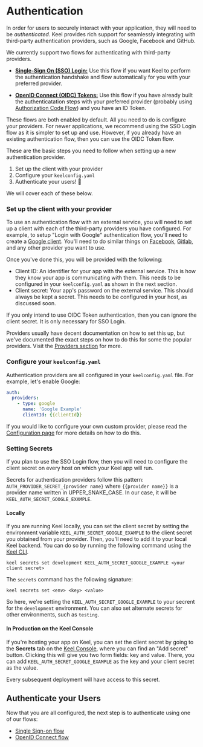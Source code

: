 
# Authentication

In order for users to securely interact with your application, they will need to be _authenticated_.  Keel provides rich support for seamlessly integrating with third-party authentication providers, such as Google, Facebook and GitHub.  

We currently support two flows for authenticating with third-party providers.

 - [**Single-Sign On (SSO) Login:**](/authentication/flows/sso-login) Use this flow if you want Keel to perform the authentication handshake and flow automatically for you with your preferred provider. 

 - [**OpenID Connect (OIDC) Tokens:**](/authentication/flows/oidc-token) Use this flow if you have already built the authenticatation steps with your preferred provider (probably using [Authorization Code Flow](https://auth0.com/docs/get-started/authentication-and-authorization-flow/authorization-code-flow)) and you have an ID Token.

These flows are both enabled by default. All you need to do is configure your providers. For newer applications, we recommend using the SSO Login flow as it is simpler to set up and use.  However, if you already have an existing authentication flow, then you can use the OIDC Token flow.

These are the basic steps you need to follow when setting up a new authentication provider.  

 1. Set up the client with your provider
 2. Configure your `keelconfig.yaml`
 3. Authenticate your users! 🚀

We will cover each of these below.

### Set up the client with your provider

To use an authentication flow with an external service, you will need to set up a client with each of the third-party providers you have configured. For example, to setup "Login with Google" authentication flow, you'll need to create a [Google client](https://developers.google.com/identity/gsi/web/guides/get-google-api-clientid). You'll need to do similar things on [Facebook](https://developers.facebook.com/docs/facebook-login/manually-build-a-login-flow), [Gitlab](https://docs.gitlab.com/ee/integration/oauth_provider.html), and any other provider you want to use.

Once you've done this, you will be provided with the following:
 - Client ID:  An identifier for your app with the external service. This is how they know your app is communicating with them. This needs to be configured in your `keelconfig.yaml` as shown in the next section.
 - Client secret: Your app's password on the external service. This should always be kept a secret. This needs to be configured in your host, as discussed soon.

<Callout emoji="ℹ️" type="info">
  If you only intend to use OIDC Token authentication, then you can ignore the client secret. It is only necessary for SSO Login. 
</Callout>

Providers usually have decent documentation on how to set this up, but we've documented the exact steps on how to do this for some the popular providers.  Visit the [Providers section](/authentication/providers) for more.

### Configure your `keelconfig.yaml`

Authentication providers are all configured in your `keelconfig.yaml` file.  For example, let's enable Google:

```yaml filename="keelconfig.yaml"
auth:
  providers:
    - type: google
      name: 'Google Example'
      clientId: {{clientId}}
```

If you would like to configure your own custom provider, please read the [Configuration page](/authentication/configuration) for more details on how to do this.

### Setting Secrets

If you plan to use the SSO Login flow, then you will need to configure the client secret on every host on which your Keel app will run.  

Secrets for authentication providers follow this pattern: `AUTH_PROVIDER_SECRET_{provider name}` where `{{provider name}}` is a provider name written in UPPER_SNAKE_CASE. In our case, it will be `KEEL_AUTH_SECRET_GOOGLE_EXAMPLE`.

#### Locally

If you are running Keel locally, you can set the client secret by setting the environment variable `KEEL_AUTH_SECRET_GOOGLE_EXAMPLE` to the client secret you obtained from your provider. Then, you'll need to add it to your local Keel backend. You can do so by running the following command using the [Keel CLI](/cli).

```
keel secrets set development KEEL_AUTH_SECRET_GOOGLE_EXAMPLE <your client secret>
```

The `secrets` command has the following signature:

```
keel secrets set <env> <key> <value>
```

So here, we're setting the `KEEL_AUTH_SECRET_GOOGLE_EXAMPLE` to your secrent for the `development` environment. You can also set alternate secrets for other environments, such as `testing`.

#### In Production on the Keel Console

If you're hosting your app on Keel, you can set the client secret by going to the **Secrets** tab on the [Keel Console](https://console.keel.xyz), where you can find an "Add secret" button. Clicking this will give you two form fields: key and value. There, you can add `KEEL_AUTH_SECRET_GOOGLE_EXAMPLE` as the key and your client secret as the value.

Every subsequent deployment will have access to this secret.

## Authenticate your Users

Now that you are all configured, the next step is to authenticate using one of our flows:

 * [Single Sign-on flow](/authentication/flows/sso-login)
 * [OpenID Connect flow](/authentication/flows/oidc-token)

